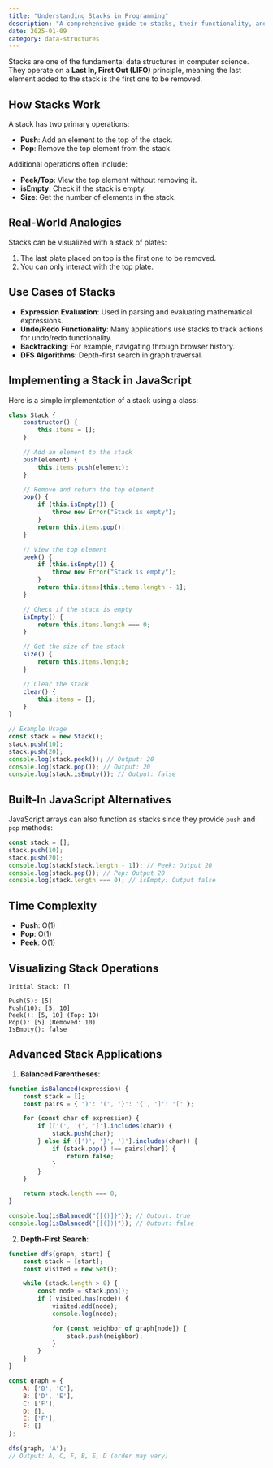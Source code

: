 ```yaml
---
title: "Understanding Stacks in Programming"
description: "A comprehensive guide to stacks, their functionality, and implementation in programming."
date: 2025-01-09
category: data-structures
---
```


Stacks are one of the fundamental data structures in computer science. They operate on a **Last In, First Out (LIFO)** principle, meaning the last element added to the stack is the first one to be removed.

## How Stacks Work

A stack has two primary operations:

- **Push**: Add an element to the top of the stack.
- **Pop**: Remove the top element from the stack.

Additional operations often include:

- **Peek/Top**: View the top element without removing it.
- **isEmpty**: Check if the stack is empty.
- **Size**: Get the number of elements in the stack.

## Real-World Analogies

Stacks can be visualized with a stack of plates:

1. The last plate placed on top is the first one to be removed.
2. You can only interact with the top plate.

## Use Cases of Stacks

- **Expression Evaluation**: Used in parsing and evaluating mathematical expressions.
- **Undo/Redo Functionality**: Many applications use stacks to track actions for undo/redo functionality.
- **Backtracking**: For example, navigating through browser history.
- **DFS Algorithms**: Depth-first search in graph traversal.

## Implementing a Stack in JavaScript

Here is a simple implementation of a stack using a class:

```javascript
class Stack {
    constructor() {
        this.items = [];
    }

    // Add an element to the stack
    push(element) {
        this.items.push(element);
    }

    // Remove and return the top element
    pop() {
        if (this.isEmpty()) {
            throw new Error("Stack is empty");
        }
        return this.items.pop();
    }

    // View the top element
    peek() {
        if (this.isEmpty()) {
            throw new Error("Stack is empty");
        }
        return this.items[this.items.length - 1];
    }

    // Check if the stack is empty
    isEmpty() {
        return this.items.length === 0;
    }

    // Get the size of the stack
    size() {
        return this.items.length;
    }

    // Clear the stack
    clear() {
        this.items = [];
    }
}

// Example Usage
const stack = new Stack();
stack.push(10);
stack.push(20);
console.log(stack.peek()); // Output: 20
console.log(stack.pop()); // Output: 20
console.log(stack.isEmpty()); // Output: false

```

## Built-In JavaScript Alternatives

JavaScript arrays can also function as stacks since they provide `push` and `pop` methods:

```javascript
const stack = [];
stack.push(10);
stack.push(20);
console.log(stack[stack.length - 1]); // Peek: Output 20
console.log(stack.pop()); // Pop: Output 20
console.log(stack.length === 0); // isEmpty: Output false

```

## Time Complexity

- **Push**: O(1)
- **Pop**: O(1)
- **Peek**: O(1)

## Visualizing Stack Operations

```plaintext
Initial Stack: []

Push(5): [5]
Push(10): [5, 10]
Peek(): [5, 10] (Top: 10)
Pop(): [5] (Removed: 10)
IsEmpty(): false
```

## Advanced Stack Applications

1. **Balanced Parentheses**:
```javascript
function isBalanced(expression) {
    const stack = [];
    const pairs = { ')': '(', '}': '{', ']': '[' };

    for (const char of expression) {
        if (['(', '{', '['].includes(char)) {
            stack.push(char);
        } else if ([')', '}', ']'].includes(char)) {
            if (stack.pop() !== pairs[char]) {
                return false;
            }
        }
    }

    return stack.length === 0;
}

console.log(isBalanced("{[()]}")); // Output: true
console.log(isBalanced("{[(])}")); // Output: false

```

2. **Depth-First Search**:
```javascript
function dfs(graph, start) {
    const stack = [start];
    const visited = new Set();

    while (stack.length > 0) {
        const node = stack.pop();
        if (!visited.has(node)) {
            visited.add(node);
            console.log(node);

            for (const neighbor of graph[node]) {
                stack.push(neighbor);
            }
        }
    }
}

const graph = {
    A: ['B', 'C'],
    B: ['D', 'E'],
    C: ['F'],
    D: [],
    E: ['F'],
    F: []
};

dfs(graph, 'A');
// Output: A, C, F, B, E, D (order may vary)

```
